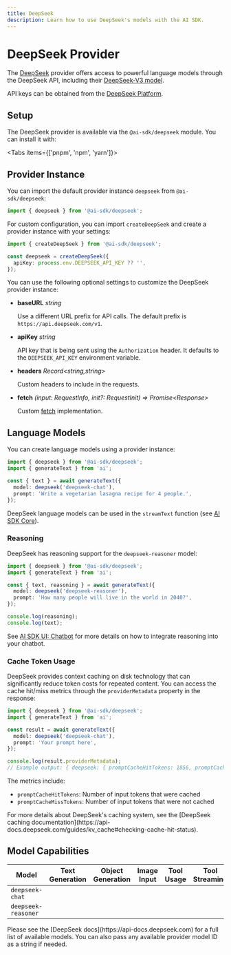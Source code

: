 ```yaml
---
title: DeepSeek
description: Learn how to use DeepSeek's models with the AI SDK.
---
```


# DeepSeek Provider

The [DeepSeek](https://www.deepseek.com) provider offers access to powerful language models through the DeepSeek API, including their [DeepSeek-V3 model](https://github.com/deepseek-ai/DeepSeek-V3).

API keys can be obtained from the [DeepSeek Platform](https://platform.deepseek.com/api_keys).

## Setup

The DeepSeek provider is available via the `@ai-sdk/deepseek` module. You can install it with:

<Tabs items={['pnpm', 'npm', 'yarn']}>
  <Tab>
    <Snippet text="pnpm add @ai-sdk/deepseek" dark />
  </Tab>
  <Tab>
    <Snippet text="npm install @ai-sdk/deepseek" dark />
  </Tab>
  <Tab>
    <Snippet text="yarn add @ai-sdk/deepseek" dark />
  </Tab>
</Tabs>

## Provider Instance

You can import the default provider instance `deepseek` from `@ai-sdk/deepseek`:

```ts
import { deepseek } from '@ai-sdk/deepseek';
```

For custom configuration, you can import `createDeepSeek` and create a provider instance with your settings:

```ts
import { createDeepSeek } from '@ai-sdk/deepseek';

const deepseek = createDeepSeek({
  apiKey: process.env.DEEPSEEK_API_KEY ?? '',
});
```

You can use the following optional settings to customize the DeepSeek provider instance:

- **baseURL** _string_

  Use a different URL prefix for API calls.
  The default prefix is `https://api.deepseek.com/v1`.

- **apiKey** _string_

  API key that is being sent using the `Authorization` header. It defaults to
  the `DEEPSEEK_API_KEY` environment variable.

- **headers** _Record&lt;string,string&gt;_

  Custom headers to include in the requests.

- **fetch** _(input: RequestInfo, init?: RequestInit) => Promise&lt;Response&gt;_

  Custom [fetch](https://developer.mozilla.org/en-US/docs/Web/API/fetch) implementation.

## Language Models

You can create language models using a provider instance:

```ts
import { deepseek } from '@ai-sdk/deepseek';
import { generateText } from 'ai';

const { text } = await generateText({
  model: deepseek('deepseek-chat'),
  prompt: 'Write a vegetarian lasagna recipe for 4 people.',
});
```

DeepSeek language models can be used in the `streamText` function
(see [AI SDK Core](/docs/ai-sdk-core)).

### Reasoning

DeepSeek has reasoning support for the `deepseek-reasoner` model:

```ts
import { deepseek } from '@ai-sdk/deepseek';
import { generateText } from 'ai';

const { text, reasoning } = await generateText({
  model: deepseek('deepseek-reasoner'),
  prompt: 'How many people will live in the world in 2040?',
});

console.log(reasoning);
console.log(text);
```

See [AI SDK UI: Chatbot](/docs/ai-sdk-ui/chatbot#reasoning) for more details
on how to integrate reasoning into your chatbot.

### Cache Token Usage

DeepSeek provides context caching on disk technology that can significantly reduce token costs for repeated content. You can access the cache hit/miss metrics through the `providerMetadata` property in the response:

```ts
import { deepseek } from '@ai-sdk/deepseek';
import { generateText } from 'ai';

const result = await generateText({
  model: deepseek('deepseek-chat'),
  prompt: 'Your prompt here',
});

console.log(result.providerMetadata);
// Example output: { deepseek: { promptCacheHitTokens: 1856, promptCacheMissTokens: 5 } }
```

The metrics include:

- `promptCacheHitTokens`: Number of input tokens that were cached
- `promptCacheMissTokens`: Number of input tokens that were not cached

<Note>
  For more details about DeepSeek's caching system, see the [DeepSeek caching
  documentation](https://api-docs.deepseek.com/guides/kv_cache#checking-cache-hit-status).
</Note>

## Model Capabilities

| Model               | Text Generation     | Object Generation   | Image Input         | Tool Usage          | Tool Streaming      |
| ------------------- | ------------------- | ------------------- | ------------------- | ------------------- | ------------------- |
| `deepseek-chat`     | <Check size={18} /> | <Check size={18} /> | <Cross size={18} /> | <Check size={18} /> | <Check size={18} /> |
| `deepseek-reasoner` | <Check size={18} /> | <Cross size={18} /> | <Cross size={18} /> | <Cross size={18} /> | <Cross size={18} /> |

<Note>
  Please see the [DeepSeek docs](https://api-docs.deepseek.com) for a full list
  of available models. You can also pass any available provider model ID as a
  string if needed.
</Note>

